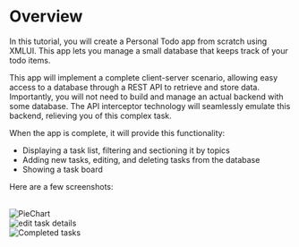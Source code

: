 # Overview

In this tutorial, you will create a Personal Todo app from scratch using XMLUI. This app lets you manage a small database that keeps track of your todo items.

This app will implement a complete client-server scenario, allowing easy access to a database through a REST API to retrieve and store data. Importantly, you will not need to build and manage an actual backend with some database. The API interceptor technology will seamlessly emulate this backend, relieving you of this complex task.

When the app is complete, it will provide this functionality:

- Displaying a task list, filtering and sectioning it by topics
- Adding new tasks, editing, and deleting tasks from the database
- Showing a task board

Here are a few screenshots:

<br/>
<Image alt="PieChart" src="/resources/images/get-started/piechart.png" />

<br/>
<Image alt="edit task details" src="/resources/images/get-started/edit-task-details.png" />

<br/>
<Image alt="Completed tasks" src="/resources/images/get-started/task-counts.png" />
